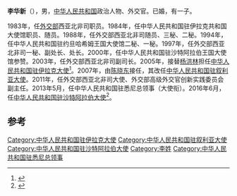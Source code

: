 '''李华新'''（{{bd|1957年|4月||}}），男，[[中华人民共和国|中华人民共和国]]政治人物、外交官。已婚，有一子。

1983年，任[[中华人民共和国外交部|外交部]]西亚北非司职员。1984年，任中华人民共和国驻伊拉克共和国大使馆职员、随员。1988年，任外交部西亚北非司随员、三秘、二秘。1994年，任中华人民共和国驻约旦哈希姆王国大使馆二秘、一秘。1997年，任外交部西亚北非司一秘、副处长、处长。2000年，任中华人民共和国驻沙特阿拉伯王国大使馆参赞。2003年，任外交部西亚北非司副司长。2005年，接替[[杨洪林|杨洪林]]担任[[中国驻伊拉克大使列表|中华人民共和国驻伊拉克大使]]<ref>{{cite web|author=中华人民共和国外交部|title=中国驻约旦历任大使|url=http://www.mfa.gov.cn/chn/pds/ziliao/wjrw/2167/2169/t9170.htm|publisher=中华人民共和国外交部|accessdate=2012-03-03|archive-date=2012-08-05|archive-url=https://archive.is/20120805062141/http://www.mfa.gov.cn/chn/pds/ziliao/wjrw/2167/2169/t9170.htm|dead-url=no}}</ref>。2007年，由[[陈晓东_(外交官)|陈晓东]]接任，其改任[[中国驻叙利亚大使列表|中华人民共和国驻叙利亚大使]]。2011年，任外交部西亚北非司大使、外交部高级外交官创新实践委员会副主任。2013年5月，任中华人民共和国驻悉尼总领事（大使衔）。2016年6月，任[[中国驻沙特阿拉伯大使列表|中华人民共和国驻沙特阿拉伯大使]]<ref>{{cite web|accessdate=2016-06-06|url=http://www.thepaper.cn/newsDetail_forward_1479934|title=李华新出任中国驻沙特大使，杜伟出任中国驻乌克兰大使|publisher=澎湃新闻|archive-date=2019-09-28|archive-url=https://web.archive.org/web/20190928224903/http://www.thepaper.cn/newsDetail_forward_1479934|dead-url=no}}</ref>。

== 参考 ==
{{reflist}}
{{start box}}
{{s-dip}}
{{succession box|[[李成文|李成文]]|[[陈伟庆|陈伟庆]]|[[中国驻沙特阿拉伯大使列表|中华人民共和国驻沙特阿拉伯大使]]|2016年6月-2019年3月}}
{{succession box|[[周秀华|周秀华]]|[[张迅|张迅]]|[[中国驻叙利亚大使列表|中华人民共和国驻叙利亚大使]]|2007年4月-2011年8月}}
{{succession box|[[杨洪林|杨洪林]]|[[陈晓东_(外交官)|陈晓东]]|[[中国驻伊拉克大使列表|中华人民共和国驻伊拉克大使]]|2005年11月-2007年2月}}
{{end box}}
{{中国政治人物小作品}}

[[Category:中华人民共和国驻伊拉克大使|Category:中华人民共和国驻伊拉克大使]]
[[Category:中华人民共和国驻叙利亚大使|Category:中华人民共和国驻叙利亚大使]]
[[Category:中华人民共和国驻沙特阿拉伯大使|Category:中华人民共和国驻沙特阿拉伯大使]]
[[Category:李姓|Category:李姓]]
[[Category:中华人民共和国驻悉尼总领事|Category:中华人民共和国驻悉尼总领事]]